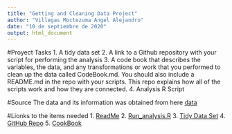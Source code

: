 ```yaml
---
title: "Getting and Cleaning Data Project"
author: "Villegas Moctezuma Angel Alejandro"
date: "10 de septiembre de 2020"
output: html_document
---
```


#Proyect Tasks
1. A tidy data set
2. A link to a Github repository with your script for performing the analysis
3. A code book that describes the variables, the data, and any transformations or work that you performed to clean up the data called CodeBook.md. You should also include a README.md in the repo with your scripts. This repo explains how all of the scripts work and how they are connected.
4. Analysis R Script


#Source
The data and its information was obtained from here [data](http://archive.ics.uci.edu/ml/datasets/Human+Activity+Recognition+Using+Smartphones)

#Lionks to the items needed
1. [ReadMe]()
2. [Run_analysis.R]()
3. [Tidy Data Set]()
4. [GitHub Repo]()
5. [CookBook]()


